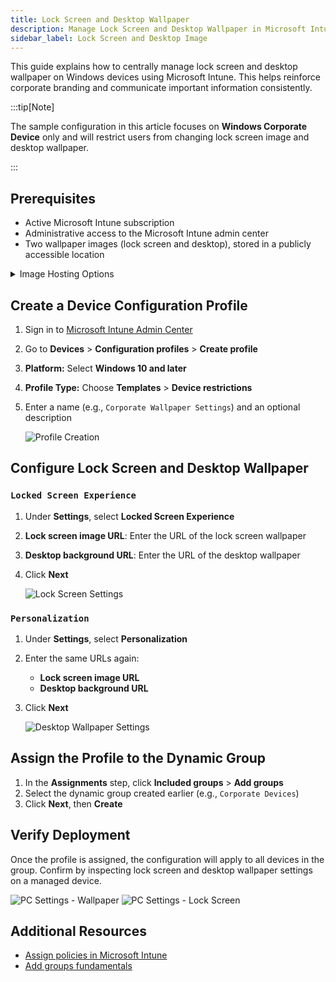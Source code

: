 ```yaml
---
title: Lock Screen and Desktop Wallpaper
description: Manage Lock Screen and Desktop Wallpaper in Microsoft Intune
sidebar_label: Lock Screen and Desktop Image
---
```


This guide explains how to centrally manage lock screen and desktop wallpaper on Windows devices using Microsoft Intune. This helps reinforce corporate branding and communicate important information consistently.


:::tip[Note]

The sample configuration in this article focuses on **Windows Corporate Device** only and will restrict users from changing lock screen image and desktop wallpaper.

:::

## Prerequisites

- Active Microsoft Intune subscription  
- Administrative access to the Microsoft Intune admin center  
- Two wallpaper images (lock screen and desktop), stored in a publicly accessible location

<details>
<summary>Image Hosting Options</summary>

Before proceeding, host your images in a publicly accessible location. Suitable options include:

- [Azure Storage](https://portal.azure.com/)
- [Cloudflare](https://www.cloudflare.com/)
- [Cloudinary](https://cloudinary.com/)
- [Amazon S3](https://aws.amazon.com/s3/)
- [Google Cloud Storage](https://cloud.google.com/storage)

</details>

## Create a Device Configuration Profile

1. Sign in to [ Microsoft Intune Admin Center](https://aka.ms/in) 
1. Go to **Devices** > **Configuration profiles** > **Create profile**
2. **Platform:** Select **Windows 10 and later**
3. **Profile Type:** Choose **Templates** > **Device restrictions**
4. Enter a name (e.g., `Corporate Wallpaper Settings`) and an optional description

   ![Profile Creation](/img/guides/intune-lockscreen-profile-start.png)




## Configure Lock Screen and Desktop Wallpaper

### `Locked Screen Experience`

1. Under **Settings**, select **Locked Screen Experience**
2. **Lock screen image URL**: Enter the URL of the lock screen wallpaper
3. **Desktop background URL**: Enter the URL of the desktop wallpaper
4. Click **Next**

   ![Lock Screen Settings](/img/guides/intune-lockscreen-device-restriction.png)

### `Personalization`

1. Under **Settings**, select **Personalization**
2. Enter the same URLs again:
   * **Lock screen image URL**
   * **Desktop background URL**
3. Click **Next**

   ![Desktop Wallpaper Settings](/img/guides/intune-wallpaper-device-restriction.png)

## Assign the Profile to the Dynamic Group

1. In the **Assignments** step, click **Included groups** > **Add groups**
2. Select the dynamic group created earlier (e.g., `Corporate Devices`)
3. Click **Next**, then **Create**

## Verify Deployment

Once the profile is assigned, the configuration will apply to all devices in the group. Confirm by inspecting lock screen and desktop wallpaper settings on a managed device.

   ![PC Settings - Wallpaper](/img/guides/pc-settings-wallpaper.png)
   ![PC Settings - Lock Screen](/img/guides/pc-settings-lockscreen.png)


## Additional Resources

* [Assign policies in Microsoft Intune](https://learn.microsoft.com/en-us/mem/intune/configuration/device-profile-assign)
* [Add groups fundamentals](https://learn.microsoft.com/en-us/intune/intune-service/fundamentals/groups-add)


